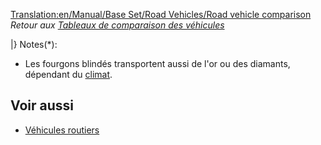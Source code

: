 [[Translation:en/Manual/Base Set/Road Vehicles/Road vehicle comparison]]
''Retour aux [[fr/Manual/Base Set/Tableaux de comparaison des véhicules|Tableaux de comparaison des véhicules]]''

{{fr/Manual/Base Set/Road Vehicles/VehiculeRoutierEntete}}
{{en/Manual/Base Set/Road Vehicles/Tablespacer|11}}
{{fr/Manual/Base Set/Road Vehicles/VehiculeRoutierLigne|TSR|1930|[[fr/Manual/Base Set/Road Vehicles/Bus|Bus MPS Regal]]|4 920|9 840|426|852|56|35|31 passagers|12}}
{{fr/Manual/Base Set/Road Vehicles/VehiculeRoutierLigne|TSR|1964|[[fr/Manual/Base Set/Road Vehicles/Bus|Bus Hereford Leopard]]|5 740|11 480|600|1 200|88|55|35 passagers|15}}
{{fr/Manual/Base Set/Road Vehicles/VehiculeRoutierLigne|TSR|1987|[[fr/Manual/Base Set/Road Vehicles/Bus|Bus Foster]]|6 150|12 300|834|1 668|112|70|37 passagers|15}}
{{fr/Manual/Base Set/Road Vehicles/VehiculeRoutierLigne|TSR|2008|[[fr/Manual/Base Set/Road Vehicles/Bus|Bus Foster MkII]]|6 560|13 120|1 125|2 250|127|79|40 passagers|15}}
{{fr/Manual/Base Set/Road Vehicles/VehiculeRoutierLigne|J  |1946|[[fr/Manual/Base Set/Road Vehicles/Bus|Bus Ploddyphut MkI]]|4 920|9 840|426|852|56|35|30 passagers|15}}
{{fr/Manual/Base Set/Road Vehicles/VehiculeRoutierLigne|J  |1972|[[fr/Manual/Base Set/Road Vehicles/Bus|Bus Ploddyphut MkII]]|5 740|11 480|801|1 602|96|60|35 passagers|15}}
{{fr/Manual/Base Set/Road Vehicles/VehiculeRoutierLigne|J  |2010|[[fr/Manual/Base Set/Road Vehicles/Bus |Bus Ploddyphut MkIII]]|6 560|13 120|1 125|2 250|120|75|38 passagers|15}}
{{en/Manual/Base Set/Road Vehicles/Tablespacer|11}}
{{fr/Manual/Base Set/Road Vehicles/VehiculeRoutierLigne|TSR|1935|[[fr/Manual/Base Set/Road Vehicles/Fourgon postal|Fourgon postal MPS]]|4 715|9 430|421|842|48|30|22 sacs de courrier|15}}
{{fr/Manual/Base Set/Road Vehicles/VehiculeRoutierLigne|TSR|1980|[[fr/Manual/Base Set/Road Vehicles/Fourgon postal|Fourgon postal Reynard]]|5 535|11 070|787|1 574|88|55|28 sacs de courrier|15}}
{{fr/Manual/Base Set/Road Vehicles/VehiculeRoutierLigne|TSR|2018|[[fr/Manual/Base Set/Road Vehicles/Fourgon postal|Fourgon postal Perry]]|5 945|11 890|1 125|2 250|112|70|30 sacs de courrier|15}}
{{fr/Manual/Base Set/Road Vehicles/VehiculeRoutierLigne|J  |1935|[[fr/Manual/Base Set/Road Vehicles/Fourgon postal|Fourgon postal MightyMover]]|6 289|12 578|562|1 124|48|30|22 sacs de courrier|15}}
{{fr/Manual/Base Set/Road Vehicles/VehiculeRoutierLigne|J  |1980|[[fr/Manual/Base Set/Road Vehicles/Fourgon postal|Fourgon postal Powernaught]]|7 382|14 764|1 050|2 100|88|55|28 sacs de courrier|15}}
{{fr/Manual/Base Set/Road Vehicles/VehiculeRoutierLigne|J  |2018|[[fr/Manual/Base Set/Road Vehicles/Fourgon postal|Fourgon postal Wizzowow]]|7 929|15 858|1 500|3 000|112|70|30 sacs de courrier|15}}
{{en/Manual/Base Set/Road Vehicles/Tablespacer|11}}
{{fr/Manual/Base Set/Road Vehicles/VehiculeRoutierLigne|TSR|1936|[[fr/Manual/Base Set/Road Vehicles/Camion-citerne de pétrole|Camion-citerne d'essence Witcombe]]|4 510|9 020|421|842|48|30|21000 litres de pétrole|15}}
{{fr/Manual/Base Set/Road Vehicles/VehiculeRoutierLigne|TSR|1973|[[fr/Manual/Base Set/Road Vehicles/Camion-citerne de pétrole|Camion-citerne d'essence Foster]]|5 740|11 480|787|1 574|88|55|21000 litres de pétrole|15}}
{{fr/Manual/Base Set/Road Vehicles/VehiculeRoutierLigne|TSR|2005|[[fr/Manual/Base Set/Road Vehicles/Camion-citerne de pétrole|Camion-citerne d'essence Perry]]|6 150|12 300|1 125|2,250|112|70|21000 litres de pétrole|15}}
{{en/Manual/Base Set/Road Vehicles/Tablespacer|11}}
{{fr/Manual/Base Set/Road Vehicles/VehiculeRoutierLigne|TSR|1936|[[fr/Manual/Base Set/Road Vehicles/Camion de marchandises|Camion de marchandises Balogh]]|4 387|8 774|421|842|48|30|14 caisses de marchandises|15}}
{{fr/Manual/Base Set/Road Vehicles/VehiculeRoutierLigne|TSR|1974|[[fr/Manual/Base Set/Road Vehicles/Camion de marchandises|Camion de marchandises Craighead]]|5 330|10 660|787|1 574|88|55|16 caisses de marchandises|15}}
{{fr/Manual/Base Set/Road Vehicles/VehiculeRoutierLigne|TSR|2005|[[fr/Manual/Base Set/Road Vehicles/Camion de marchandises|Camion de marchandises Goss]]|5 740|11 480|1 125|2 250|112|70|18 caisses de marchandises|15}}
{{en/Manual/Base Set/Road Vehicles/Tablespacer|11}}
{{fr/Manual/Base Set/Road Vehicles/VehiculeRoutierLigne|TSR|1935|[[fr/Manual/Base Set/Road Vehicles/Camion de céréales|Camion de céréales Hereford]]|4 674|9 348|421|842|48|30|20 tonnes de céréales|15}}
{{fr/Manual/Base Set/Road Vehicles/VehiculeRoutierLigne|TSR|1979|[[fr/Manual/Base Set/Road Vehicles/Camion de céréales|Camion de céréales Thomas]]|5 453|10 906|787|1 574|88|55|25 tonnes de céréales|15}}
{{fr/Manual/Base Set/Road Vehicles/VehiculeRoutierLigne|TSR|2010|[[fr/Manual/Base Set/Road Vehicles/Camion de céréales|Camion de céréales Goss]]|5 863|11 726|1 125|2 250|112|70|30 tonnes de céréales|15}}
{{en/Manual/Base Set/Road Vehicles/Tablespacer|11}}
{{fr/Manual/Base Set/Road Vehicles/VehiculeRoutierLigne|TS|1935|[[fr/Manual/Base Set/Road Vehicles/Bétaillère|Bétaillère Talbott]]|4 305|8 610|421|842|48|30|14 têtes de bétail|15}}
{{fr/Manual/Base Set/Road Vehicles/VehiculeRoutierLigne|TS|1980|[[fr/Manual/Base Set/Road Vehicles/Bétaillère|Bétaillère Uhl]]|5 330|10 660|787|1 574|88|55|16 têtes de bétail|15}}
{{fr/Manual/Base Set/Road Vehicles/VehiculeRoutierLigne|TS|2022|[[fr/Manual/Base Set/Road Vehicles/Bétaillère|Bétaillère Foster]]|5 740|11 480|1 125|2 250|112|70|18têtes de bétail|15}}
{{en/Manual/Base Set/Road Vehicles/Tablespacer|11}}
{{fr/Manual/Base Set/Road Vehicles/VehiculeRoutierLigne|TSR|1935|[[fr/Manual/Base Set/Road Vehicles/Camion de bois|Camion de bois Witcombe]]|4 838|9 676|421|842|48|30|20 tonnes de bois|15}}
{{fr/Manual/Base Set/Road Vehicles/VehiculeRoutierLigne|TSR|1974|[[fr/Manual/Base Set/Road Vehicles/Camion de bois|Camion de bois Foster]]|5 617|11 234|787|1 574|88|55|22 tonnes de bois|15}}
{{fr/Manual/Base Set/Road Vehicles/VehiculeRoutierLigne|TSR|2018|[[fr/Manual/Base Set/Road Vehicles/Camion de bois|Camion de bois Moreland]]|6 027|12 054|1 125|2 250|112|70|24 tonnes de bois|15}}
{{en/Manual/Base Set/Road Vehicles/Tablespacer|11}}
{{fr/Manual/Base Set/Road Vehicles/VehiculeRoutierLigne|TSR|1936|[[fr/Manual/Base Set/Road Vehicles/Fourgon blindé|Fourgon blindé Balogh]]|5 945|11 890|421|842|48|30|12 sacs de valeurs*|15}}
{{fr/Manual/Base Set/Road Vehicles/VehiculeRoutierLigne|TSR|1981|[[fr/Manual/Base Set/Road Vehicles/Fourgon blindé|Fourgon blindé Uhl]]|6 970|13 940|787|1 574|88|55|15 sacs de valeurs*|15}}
{{fr/Manual/Base Set/Road Vehicles/VehiculeRoutierLigne|TSR|2012|[[fr/Manual/Base Set/Road Vehicles/Fourgon blindé|Fourgon blindé Foster]]|7 380|14 760|1 125|2 250|112|70|16 sacs de valeurs*|15}}
{{en/Manual/Base Set/Road Vehicles/Tablespacer|11}}
{{fr/Manual/Base Set/Road Vehicles/VehiculeRoutierLigne|TS |1935|[[fr/Manual/Base Set/Road Vehicles/Camion de charbon|Camion de charbon Balogh]]|4 428|8 856|421|842|48|30|20 tonnes de charbon|15}}
{{fr/Manual/Base Set/Road Vehicles/VehiculeRoutierLigne|TS |1975|[[fr/Manual/Base Set/Road Vehicles/Camion de charbon|Camion de charbon Uhl]]|5 248|10 496|787|1 574|88|55|25 tonnes de charbon|15}}
{{fr/Manual/Base Set/Road Vehicles/VehiculeRoutierLigne|TS |2013|[[fr/Manual/Base Set/Road Vehicles/Camion de charbon|Camion de charbon DW]]|5 658|11 316|1 125|2 250|112|70|28 tonnes de charbon|15}}
{{en/Manual/Base Set/Road Vehicles/Tablespacer|11}}
{{fr/Manual/Base Set/Road Vehicles/VehiculeRoutierLigne|T  |1935|[[fr/Manual/Base Set/Road Vehicles/Camion de minerai de fer|Camion de minerai de fer MPS]]|4 961|9 922|421|842|48|30|22 tonnes de minerai de fer|15}}
{{fr/Manual/Base Set/Road Vehicles/VehiculeRoutierLigne|T  |1977|[[fr/Manual/Base Set/Road Vehicles/Camion de minerai de fer|Camion de minerai de fer Uhl]]|5 740|11 480|787|1 574|88|55|25 tonnes de minerai de fer|15}}
{{fr/Manual/Base Set/Road Vehicles/VehiculeRoutierLigne|T  |2011|[[fr/Manual/Base Set/Road Vehicles/Camion de minerai de fer|Camion de minerai de fer Goss]]|6 150|12 300|1 125|2 250|112|70|27 tonnes de minerai de fer|15}}
{{en/Manual/Base Set/Road Vehicles/Tablespacer|11}}
{{fr/Manual/Base Set/Road Vehicles/VehiculeRoutierLigne|T  |1936|[[fr/Manual/Base Set/Road Vehicles/Camion d'acier|Camion d'acier Balogh]]|4 592|9 184|421|842|48|30|15 tonnes d'acier|15}}
{{fr/Manual/Base Set/Road Vehicles/VehiculeRoutierLigne|T  |1977|[[fr/Manual/Base Set/Road Vehicles/Camion d'acier|Camion d'acier Uhl]]|5 535|11 070|787|1 574|88|55|18 tonnes d'acier|15}}
{{fr/Manual/Base Set/Road Vehicles/VehiculeRoutierLigne|T  |2007|[[fr/Manual/Base Set/Road Vehicles/Camion d'acier|Camion d'acier Kelling]]|5 945|11 890|1 125|2 250|112|70|20 tonnes d'acier|15}}
{{en/Manual/Base Set/Road Vehicles/Tablespacer|11}}
{{fr/Manual/Base Set/Road Vehicles/VehiculeRoutierLigne|SR |1935|[[fr/Manual/Base Set/Road Vehicles/Camion de nourriture|Camion de nourriture Foster]]|4 592|9 184|421|842|48|30|17 tonnes de nourriture|15}}
{{fr/Manual/Base Set/Road Vehicles/VehiculeRoutierLigne|SR |1971|[[fr/Manual/Base Set/Road Vehicles/Camion de nourriture|Camion de nourriture Perry]]|5 494|10 988|787|1 574|88|55|20 tonnes de nourriture|15}}
{{fr/Manual/Base Set/Road Vehicles/VehiculeRoutierLigne|SR |2004|[[fr/Manual/Base Set/Road Vehicles/Camion de nourriture|Camion de nourriture Chippy]]|5 904|11 808|1 125|2 250|112|70|22 tonnes de nourriture|15}}
{{en/Manual/Base Set/Road Vehicles/Tablespacer|11}}
{{fr/Manual/Base Set/Road Vehicles/VehiculeRoutierLigne|S  |1936|[[fr/Manual/Base Set/Road Vehicles/Camion de papier|Camion de papier Uhl]]|4 592|9 184|421|842|48|30|15 tonnes de papier|15}}
{{fr/Manual/Base Set/Road Vehicles/VehiculeRoutierLigne|S  |1979|[[fr/Manual/Base Set/Road Vehicles/Camion de papier|Camion de papier Balogh]]|5 535|11 070|787|1 574|88|55|18 tonnes de papier|15}}
{{fr/Manual/Base Set/Road Vehicles/VehiculeRoutierLigne|S  |2007|[[fr/Manual/Base Set/Road Vehicles/Camion de papier|Camion de papier MPS]]|5 945|11 890|1 125|2 250|112|70|20 tonnes de papier|15}}
{{en/Manual/Base Set/Road Vehicles/Tablespacer|11}}
{{fr/Manual/Base Set/Road Vehicles/VehiculeRoutierLigne|R  |1935|[[fr/Manual/Base Set/Road Vehicles/Camion de minerai de cuivre|Camion de minerai de cuivre MPS]]|4 961|9 922|421|842|48|30|22 tonnes de minerai de cuivre|15}}
{{fr/Manual/Base Set/Road Vehicles/VehiculeRoutierLigne|R  |1977|[[fr/Manual/Base Set/Road Vehicles/Camion de minerai de cuivre|Camion de minerai de cuivre Uhl]]|5 740|11 480|787|1 574|88|55|25 tonnes de minerai de cuivre|15}}
{{fr/Manual/Base Set/Road Vehicles/VehiculeRoutierLigne|R  |2011|[[fr/Manual/Base Set/Road Vehicles/Camion de minerai de cuivre|Camion de minerai de cuivre Goss]]|6 150|12 300|1 125|2 250|112|70|27 tonnes de minerai de cuivre|15}}
{{en/Manual/Base Set/Road Vehicles/Tablespacer|11}}
{{fr/Manual/Base Set/Road Vehicles/VehiculeRoutierLigne|R  |1936|[[fr/Manual/Base Set/Road Vehicles/Camion-citerne d'eau|Camion-citerne d'eau Uhl]]|4 551|9 102|421|842|48|30|21000 litres d'eau|15}}
{{fr/Manual/Base Set/Road Vehicles/VehiculeRoutierLigne|R  |1978|[[fr/Manual/Base Set/Road Vehicles/Camion-citerne d'eau|Camion-citerne d'eau Balogh]]|5 781|11 562|787|1 574|88|55|25000 litres d'eau|15}}
{{fr/Manual/Base Set/Road Vehicles/VehiculeRoutierLigne|R  |2011|[[fr/Manual/Base Set/Road Vehicles/Camion-citerne d'eau|Camion-citerne d'eau MPS]]|6 191|12 382|1 125|2 250|112|70|27000 litres d'eau|15}}
{{en/Manual/Base Set/Road Vehicles/Tablespacer|11}}
{{fr/Manual/Base Set/Road Vehicles/VehiculeRoutierLigne|R  |1935|[[fr/Manual/Base Set/Road Vehicles/Camion de fruits|Camion de fruits Balogh]]|4 838|9 676|421|842|48|30|18 tonnes de fruits|15}}
{{fr/Manual/Base Set/Road Vehicles/VehiculeRoutierLigne|R  |1978|[[fr/Manual/Base Set/Road Vehicles/Camion de fruits|Camion de fruits Uhl]]|6 068|12 136|787|1 574|88|55|20 tonnes de fruits|15}}
{{fr/Manual/Base Set/Road Vehicles/VehiculeRoutierLigne|R  |2012|[[fr/Manual/Base Set/Road Vehicles/Camion de fruits|Camion de fruits Kelling]]|6 478|12 956|1 125|2 250|112|70|23 tonnes de fruits|15}}
{{en/Manual/Base Set/Road Vehicles/Tablespacer|11}}
{{fr/Manual/Base Set/Road Vehicles/VehiculeRoutierLigne|R  |1936|[[fr/Manual/Base Set/Road Vehicles/Camion de caoutchouc|Camion de caoutchouc Balogh]]|4 797|9 594|421|842|48|30|17000 litres de caoutchouc|15}}
{{fr/Manual/Base Set/Road Vehicles/VehiculeRoutierLigne|R  |1977|[[fr/Manual/Base Set/Road Vehicles/Camion de caoutchouc|Camion de caoutchouc Uhl]]|6 027|12 054|787|1 574|88|55|19000 litres de caoutchouc|15}}
{{fr/Manual/Base Set/Road Vehicles/VehiculeRoutierLigne|R  |2011|[[fr/Manual/Base Set/Road Vehicles/Camion de caoutchouc|Camion de caoutchouc RMT]]|6 437|12 874|1 125|2 250|112|70|22000 litres de caoutchouc|15}}
{{en/Manual/Base Set/Road Vehicles/Tablespacer|11}}
{{fr/Manual/Base Set/Road Vehicles/VehiculeRoutierLigne|J  |1936|[[fr/Manual/Base Set/Road Vehicles/Camion de coca-cola|Camion de coca-cola MightyMover]]|4 797|9 594|421|842|48|30|17000 litres de coca-cola|15}}
{{fr/Manual/Base Set/Road Vehicles/VehiculeRoutierLigne|J  |1975|[[fr/Manual/Base Set/Road Vehicles/Camion de coca-cola|Camion de coca-cola Powernaught]]|6 027|12 054|787|1 640|88|55|19000 litres de coca-cola|15}}
{{fr/Manual/Base Set/Road Vehicles/VehiculeRoutierLigne|J  |2012|[[fr/Manual/Base Set/Road Vehicles/Camion de coca-cola|Camion de coca-cola Wizzow]]|6 437|12 874|1 125|2 640|112|70|22000 litres de coca-cola|15}}
{{en/Manual/Base Set/Road Vehicles/Tablespacer|11}}
{{fr/Manual/Base Set/Road Vehicles/VehiculeRoutierLigne|J  |1936|[[fr/Manual/Base Set/Road Vehicles/Camion de bonbons|Camion de bonbons MightyMover]]|4 797|9 594|421|842|48|30|17 sacs de bonbons|15}}
{{fr/Manual/Base Set/Road Vehicles/VehiculeRoutierLigne|J  |1979|[[fr/Manual/Base Set/Road Vehicles/Camion de bonbons|Camion de bonbons Powernaught]]|6 027|12 054|787|1 574|88|55|19 sacs de bonbons|15}}
{{fr/Manual/Base Set/Road Vehicles/VehiculeRoutierLigne|J  |2017|[[fr/Manual/Base Set/Road Vehicles/Camion de bonbons|Camion de bonbons Wizzowow]]|6 437|12 874|1 125|2 250|112|70|22 sacs de bonbons|15}}
{{en/Manual/Base Set/Road Vehicles/Tablespacer|11}}
{{fr/Manual/Base Set/Road Vehicles/VehiculeRoutierLigne|J  |1935|[[fr/Manual/Base Set/Road Vehicles/Camion de jouets|Camion de jouets MightyMover]]|4 797|9 594|421|842|48|30|17 jouets|15}}
{{fr/Manual/Base Set/Road Vehicles/VehiculeRoutierLigne|J  |1978|[[fr/Manual/Base Set/Road Vehicles/Camion de jouets|Camion de jouets Powernaught]]|6 027|12 054|787|1 574|88|55|19 jouets|15}}
{{fr/Manual/Base Set/Road Vehicles/VehiculeRoutierLigne|J  |2015|[[fr/Manual/Base Set/Road Vehicles/Camion de jouets|Camion de jouets Wizzow]]|6 437|12 874|1 125|2 250|112|70|22 jouets|15}}
{{en/Manual/Base Set/Road Vehicles/Tablespacer|11}}
{{fr/Manual/Base Set/Road Vehicles/VehiculeRoutierLigne|J  |1936|[[fr/Manual/Base Set/Road Vehicles/Camion de batteries|Camion de batteries MightyMover]]|4 797|9 594|421|842|48|30|17 batteries|15}}
{{fr/Manual/Base Set/Road Vehicles/VehiculeRoutierLigne|J  |1975|[[fr/Manual/Base Set/Road Vehicles/Camion de batteries|Camion de batteries Powernaught]]|6 027|12 054|787|1 574|88|55|19 batteries|15}}
{{fr/Manual/Base Set/Road Vehicles/VehiculeRoutierLigne|J  |2018|[[fr/Manual/Base Set/Road Vehicles/Camion de batteries|Camion de batteries Wizzowow]]|6 437|12 874|1 125|2 640|112|70|22 batteries|15}}
{{en/Manual/Base Set/Road Vehicles/Tablespacer|11}}
{{fr/Manual/Base Set/Road Vehicles/VehiculeRoutierLigne|J  |1935|[[fr/Manual/Base Set/Road Vehicles/Camion de barbe à papa|Camion de barbe à papa MightyMover]]|4 797|9 594|421|842|48|30|17 tonnes de barbe à papa|15}}
{{fr/Manual/Base Set/Road Vehicles/VehiculeRoutierLigne|J  |1976|[[fr/Manual/Base Set/Road Vehicles/Camion de barbe à papa|Camion de barbe à papa  Powernaught]]|6 027|12 054|787|1 574|88|55|19 tonnes de barbe à papa|15}}
{{fr/Manual/Base Set/Road Vehicles/VehiculeRoutierLigne|J  |2013|[[fr/Manual/Base Set/Road Vehicles/Camion de barbe à papa|Camion de barbe à papa Wizzowow]]|6 437|12 874|1 125|2 250|112|70|22 tonnes de barbe à papa|15}}
{{en/Manual/Base Set/Road Vehicles/Tablespacer|11}}
{{fr/Manual/Base Set/Road Vehicles/VehiculeRoutierLigne|J  |1935|[[fr/Manual/Base Set/Road Vehicles/Camion de sucre|Camion de sucre MightyMover]]|4 844|9 658|421|848|48|30|17 tonnes de sucre|15}}
{{fr/Manual/Base Set/Road Vehicles/VehiculeRoutierLigne|J  |1974|[[fr/Manual/Base Set/Road Vehicles/Camion de sucre|Camion de sucre Powernaught]]|6 086|12 136|794|1 584|88|55|19 tonnes de sucre|15}}
{{fr/Manual/Base Set/Road Vehicles/VehiculeRoutierLigne|J  |2011|[[fr/Manual/Base Set/Road Vehicles/Camion de sucre|Camion de sucre Wizzowow]]|6 490|12 980|1 135|2 266|112|70|22 tonnes de sucre|15}}
{{en/Manual/Base Set/Road Vehicles/Tablespacer|11}}
{{fr/Manual/Base Set/Road Vehicles/VehiculeRoutierLigne|J  |1935|[[fr/Manual/Base Set/Road Vehicles/Camion de bulles|Camion de bulles MightyMover]]|4 797|9 594|422|844|48|30|17 bulles|15}}
{{fr/Manual/Base Set/Road Vehicles/VehiculeRoutierLigne|J  |1977|[[fr/Manual/Base Set/Road Vehicles/Camion de bulles|Camion de bulles Powernaught]]|6 054|12 108|790|1 580|88|55|19 bulles|15}}
{{fr/Manual/Base Set/Road Vehicles/VehiculeRoutierLigne|J  |2011|[[fr/Manual/Base Set/Road Vehicles/Camion de bulles|Camion de bulles Wizzowow]]|6 481|12 962|1 131|2 262|112|70|22 bulles|15}}
{{en/Manual/Base Set/Road Vehicles/Tablespacer|11}}
{{fr/Manual/Base Set/Road Vehicles/VehiculeRoutierLigne|J  |1935|[[fr/Manual/Base Set/Road Vehicles/Camion de boissons gazeuses|Camion de boissons gazeuses MightyMover]]|4 797|9 594|422|844|48|30|17 boissons gazeuses|15}}
{{fr/Manual/Base Set/Road Vehicles/VehiculeRoutierLigne|J  |1976|[[fr/Manual/Base Set/Road Vehicles/Camion de boissons gazeuses|Camion de boissons gazeuses Powernaught]]|6 027|12 054|787|1 574|88|55|19 boissons gazeuses|15}}
{{fr/Manual/Base Set/Road Vehicles/VehiculeRoutierLigne|J  |2019|[[fr/Manual/Base Set/Road Vehicles/Camion de boissons gazeuses|Camion de boissons gazeuses Wizzowow]]|6 437|12 874|1 125|2 250|112|70|22 boissons gazeuses|15}}
|}
Notes(*):
*Les fourgons blindés transportent aussi de l'or ou des diamants, dépendant du [[fr/Manual/Climat|climat]].


==Voir aussi==
* [[fr/Manual/Véhicules routiers#liste-des-vehicules-routiers|Véhicules routiers]]